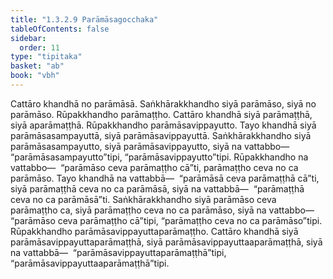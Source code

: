 ```yaml
---
title: "1.3.2.9 Parāmāsagocchaka"
tableOfContents: false
sidebar:
  order: 11
type: "tipitaka"
basket: "ab"
book: "vbh"
---
```



<DynamicBreadcrumb />

<Paragraph number="529" book="vbh">
Cattāro khandhā no parāmāsā. Saṅkhārakkhandho siyā parāmāso, siyā no parāmāso. Rūpakkhandho parāmaṭṭho. Cattāro khandhā siyā parāmaṭṭhā, siyā aparāmaṭṭhā. Rūpakkhandho parāmāsavippayutto. Tayo khandhā siyā parāmāsasampayuttā, siyā parāmāsavippayuttā. Saṅkhārakkhandho siyā parāmāsasampayutto, siyā parāmāsavippayutto, siyā na vattabbo—  “parāmāsasampayutto”tipi, “parāmāsavippayutto”tipi. Rūpakkhandho na vattabbo—  “parāmāso ceva parāmaṭṭho cā”ti, parāmaṭṭho ceva no ca parāmāso. Tayo khandhā na vattabbā—  “parāmāsā ceva parāmaṭṭhā cā”ti, siyā parāmaṭṭhā ceva no ca parāmāsā, siyā na vattabbā—  “parāmaṭṭhā ceva no ca parāmāsā”ti. Saṅkhārakkhandho siyā parāmāso ceva parāmaṭṭho ca, siyā parāmaṭṭho ceva no ca parāmāso, siyā na vattabbo—  “parāmāso ceva parāmaṭṭho cā”tipi, “parāmaṭṭho ceva no ca parāmāso”tipi. Rūpakkhandho parāmāsavippayuttaparāmaṭṭho. Cattāro khandhā siyā parāmāsavippayuttaparāmaṭṭhā, siyā parāmāsavippayuttaaparāmaṭṭhā, siyā na vattabbā—  “parāmāsavippayuttaparāmaṭṭhā”tipi, “parāmāsavippayuttaaparāmaṭṭhā”tipi.
</Paragraph>